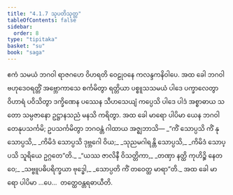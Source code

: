 ```yaml
---
title: "4.1.7 သုပတိသုတ္တ"
tableOfContents: false
sidebar:
  order: 8
type: "tipitaka"
basket: "su"
book: "saga"
---
```



<DynamicBreadcrumb />

<Division number="143" book="saga">

<Paragraph number="800" book="saga">
ဧကံ သမယံ ဘဂဝါ ရာဇဂဟေ ဝိဟရတိ ဝေဠုဝနေ ကလန္ဒကနိဝါပေ. အထ ခေါ ဘဂဝါ ဗဟုဒေဝရတ္တိံ အဗ္ဘောကာသေ စင်္ကမိတွာ ရတ္တိယာ ပစ္စူသသမယံ ပါဒေ ပက္ခာလေတွာ ဝိဟာရံ ပဝိသိတွာ ဒက္ခိဏေန ပဿေန သီဟသေယျံ ကပ္ပေသိ ပါဒေ ပါဒံ အစ္စာဓာယ သတော သမ္ပဇာနော ဥဋ္ဌာနသညံ မနသိ ကရိတွာ. အထ ခေါ မာရော ပါပိမာ ယေန ဘဂဝါ တေနုပသင်္ကမိ; ဥပသင်္ကမိတွာ ဘဂဝန္တံ ဂါထာယ အဇ္ဈဘာသိ—
</Paragraph>

<Paragraph number="801" type="verses" book="saga">
_“ကိံ သောပ္ပသိ ကိံ နု သောပ္ပသိ,_  
_ကိမိဒံ သောပ္ပသိ ဒုဗ္ဘဂေါ ဝိယ;_  
_သုညမဂါရန္တိ သောပ္ပသိ,_  
_ကိမိဒံ သောပ္ပသိ သူရိယေ ဥဂ္ဂတေ”တိ._  

</Paragraph>

<Paragraph number="802" type="verses" book="saga">
_“ယဿ ဇာလိနီ ဝိသတ္တိကာ,_  
_တဏှာ နတ္ထိ ကုဟိဉ္စိ နေတဝေ;_  
_သဗ္ဗူပဓိပရိက္ခယာ ဗုဒ္ဓေါ,_  
_သောပ္ပတိ ကိံ တဝေတ္ထ မာရာ”တိ._  

</Paragraph>

<Paragraph number="803" book="saga">
အထ ခေါ မာရော ပါပိမာ …ပေ…  တတ္ထေဝန္တရဓာယီတိ.
</Paragraph>
</Division>
